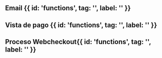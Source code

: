 

<HeroPattern />


## Email {{ id: 'functions', tag: '', label: '' }}

## Vista de pago {{ id: 'functions', tag: '', label: '' }}

## Proceso Webcheckout{{ id: 'functions', tag: '', label: '' }}

